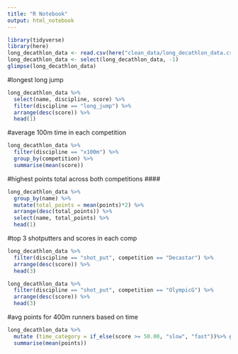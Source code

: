 ```yaml
---
title: "R Notebook"
output: html_notebook
---
```

```r
library(tidyverse)
library(here)
long_decathlon_data <- read.csv(here("clean_data/long_decathlon_data.csv"))
long_decathlon_data <- select(long_decathlon_data, -1)
glimpse(long_decathlon_data)
```
#longest long jump
```r
long_decathlon_data %>% 
  select(name, discipline, score) %>% 
  filter(discipline == "long_jump") %>% 
  arrange(desc(score)) %>% 
  head(1)
```
#average 100m time in each competition
```r
long_decathlon_data %>% 
  filter(discipline == "x100m") %>% 
  group_by(competition) %>% 
  summarise(mean(score))
```
#highest points total across both competitions ####
```r
long_decathlon_data %>% 
  group_by(name) %>% 
  mutate(total_points = mean(points)*2) %>% 
  arrange(desc(total_points)) %>% 
  select(name, total_points) %>%
  head(1)
```
#top 3 shotputters and scores in each comp
```r
long_decathlon_data %>% 
  filter(discipline == "shot_put", competition == "Decastar") %>% 
  arrange(desc(score)) %>% 
  head(3)

long_decathlon_data %>% 
  filter(discipline == "shot_put", competition == "OlympicG") %>% 
  arrange(desc(score)) %>% 
  head(3)
```
#avg points for 400m runners based on time 
```r
long_decathlon_data %>% 
  mutate (time_category = if_else(score >= 50.00, "slow", "fast"))%>% group_by(time_category) %>% 
  summarise(mean(points))
```

